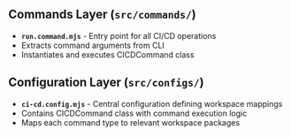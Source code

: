 
<Meta title="CI-CD/Structure" />

<Title>📁 Structure</Title>

## **Commands Layer** (`src/commands/`)
- **`run.command.mjs`** - Entry point for all CI/CD operations
- Extracts command arguments from CLI
- Instantiates and executes CICDCommand class

## **Configuration Layer** (`src/configs/`)
- **`ci-cd.config.mjs`** - Central configuration defining workspace mappings
- Contains CICDCommand class with command execution logic
- Maps each command type to relevant workspace packages


